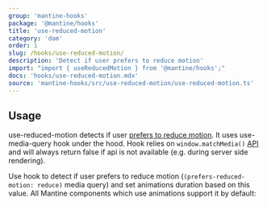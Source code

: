 ```yaml
---
group: 'mantine-hooks'
package: '@mantine/hooks'
title: 'use-reduced-motion'
category: 'dom'
order: 1
slug: /hooks/use-reduced-motion/
description: 'Detect if user prefers to reduce motion'
import: "import { useReducedMotion } from '@mantine/hooks';"
docs: 'hooks/use-reduced-motion.mdx'
source: 'mantine-hooks/src/use-reduced-motion/use-reduced-motion.ts'
---
```



## Usage

use-reduced-motion detects if user [prefers to reduce motion](https://developer.mozilla.org/en-US/docs/Web/CSS/@media/prefers-reduced-motion).
It uses <GatsbyLink to="/hooks/use-media-query/">use-media-query</GatsbyLink> hook under the hood.
Hook relies on `window.matchMedia()` [API](https://developer.mozilla.org/en-US/docs/Web/API/Window/matchMedia)
and will always return false if api is not available (e.g. during server side rendering).

Use hook to detect if user prefers to reduce motion (`(prefers-reduced-motion: reduce)` media query) and set animations duration based on this value.
All Mantine components which use animations support it by default:

<Demo data={useReducedMotionHook} />
